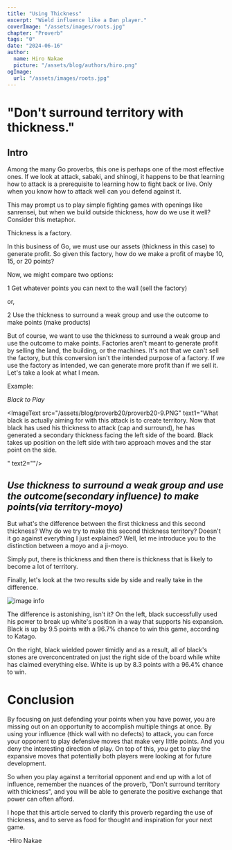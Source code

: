 ```yaml
---
title: "Using Thickness"
excerpt: "Wield influence like a Dan player."
coverImage: "/assets/images/roots.jpg"
chapter: "Proverb"
tags: "0"
date: "2024-06-16"
author:
  name: Hiro Nakae
  picture: "/assets/blog/authors/hiro.png"
ogImage:
  url: "/assets/images/roots.jpg"
---
```


<div className="mt-8"/>

# "Don't surround territory with thickness."

<div className="mt-2"/>

## Intro

<div className="mt-4"/>

Among the many Go proverbs, this one is perhaps one of the most effective ones. If we look at attack, sabaki, and shinogi, it happens to be that learning how to attack is a prerequisite to learning how to fight back or live. Only when you know how to attack well can you defend against it. 

This may prompt us to play simple fighting games with openings like sanrensei, but when we build outside thickness, how do we use it well? Consider this metaphor.

<div className="mt-4"/>

Thickness is a factory.

In this business of Go, we must use our assets (thickness in this case) to generate profit. So given this factory, how do we make a profit of maybe 10, 15, or 20 points?

<div className="mt-4"/>

Now, we might compare two options:

1 Get whatever points you can next to the wall (sell the factory)

or,

2 Use the thickness to surround a weak group and use the outcome to make points (make products)

<div className="mt-4"/>

But of course, we want to use the thickness to surround a weak group and use the outcome to make points. Factories aren't meant to generate profit by selling the land, the building, or the machines. It's not that we can't sell the factory, but this conversion isn't the intended purpose of a factory. If we use the factory as intended, we can generate more profit than if we sell it. Let's take a look at what I mean.

<div className="mt-8"/>

Example:

_Black to Play_

<ImageText src="/assets/blog/proverb20/proverb20-1.PNG" text1="Take a look at the above game state. If you look at the top right quadrant, we see a massive thickness for black. And on the right side, near the center, white has a weak group. Now let's think about how we can use this thickness to generate an attack!
" text2=""/>


<ImageText src="/assets/blog/proverb20/proverb20-2.PNG" text1="There are many options here, but here is one move that has many good attacking follow-ups.
" text2=""/>

<ImageText src="/assets/blog/proverb20/proverb20-3.PNG" text1="One follow-up that the move aims at is this: to threaten the four white stones on the bottom with a surround.
" text2=""/>

<ImageText src="/assets/blog/proverb20/proverb20-4.PNG" text1="So a natural response by white would be to defend by preventing black from playing the above continuation.
" text2=""/>

<ImageText src="/assets/blog/proverb20/proverb20-5.PNG" text1="Black then continues by capping the weak group in the center. You could say that the cap is the epitome of an attacking move. Let's see how this unfolds.
" text2=""/>

<ImageText src="/assets/blog/proverb20/proverb20-6.PNG" text1="White attaches to the capping stone and tries to settle his group, but black is fine just pushing white towards his thickness. It's suspicious whether white is alive here, but black isn't aiming to profit from the attack by killing this group.
" text2=""/>

<ImageText src="/assets/blog/proverb20/proverb20-9.PNG" text1="What black is actually aiming for with this attack is to create territory.
Now that black has used his thickness to attack (cap and surround), he has generated a secondary thickness facing the left side of the board. Black takes up position on the left side with two approach moves and the star point on the side.

" text2=""/>




## _Use thickness to surround a weak group and use the outcome(secondary influence) to make points(via territory-moyo)_

But what's the difference between the first thickness and this second thickness? Why do we try to make this second thickness territory? Doesn't it go against everything I just explained? Well, let me introduce you to the distinction between a moyo and a ji-moyo.

Simply put, there is thickness and then there is thickness that is likely to become a lot of territory.

<div className="mt-4"/>

<ImageText src="/assets/blog/proverb20/proverb20-10.PNG" text1="Let's go back to black's first move and play to surround territory with the thickness instead of attacking and see how this looks. Black plays this knight's move to make territory with the wall.
" text2=""/>

<ImageText src="/assets/blog/proverb20/proverb20-11.PNG" text1="White responds and black responds, staying consistent with his plan to make any territory that he can with the wall.
" text2=""/>

<ImageText src="/assets/blog/proverb20/proverb20-12.PNG" text1="White then roughly connects up and we can see, that black has gained a little bit of territory, minus what white got, adding up to very little profit in total. Because white is perfectly fine with this result, black has not created a lead yet. But given the fact that white had a weak group near black's army, there must have been a way to drive the weak group into our line of soldiers to really put the pressure on white's overall position.
" text2=""/>

<ImageText src="/assets/blog/proverb20/proverb20-6.PNG" text1="Let's compare this result with the variation where black attacks instead. Black plays from the far side of the wall and routes the enemy toward the main army, and in exchange for giving up the potential to make territory in that area where white is cornered, black has generated a new wall which can be used to create a territory-moyo.
" text2=""/>

<ImageText src="/assets/blog/proverb20/proverb20-9.PNG" text1="Notice the contrast between white's poor position and black's expansive position.
" text2="When you can use your thickness to attack a weak group to create a second wall to build a ji-moyo with, we are using the factory as intended to generate the most profit, and this is the essence of how to think about thickness."/>






Finally, let's look at the two results side by side and really take in the difference.


![image info](/assets/blog/proverb20/proverb20-13.PNG)

The difference is astonishing, isn't it? On the left, black successfully used his power to break up white's position in a way that supports his expansion. Black is up by 9.5 points with a 96.7% chance to win this game, according to Katago.

<div className="mt-4"/>

On the right, black wielded power timidly and as a result, all of black's stones are overconcentrated on just the right side of the board while white has claimed everything else. White is up by 8.3 points with a 96.4% chance to win.

<div className="mt-8"/>


# Conclusion

<div className="mt-4"/>

By focusing on just defending your points when you have power, you are missing out on an opportunity to accomplish multiple things at once. By using your influence (thick wall with no defects) to attack, you can force your opponent to play defensive moves that make very little points. And you deny the interesting direction of play. On top of this, _you_ get to play the expansive moves that potentially both players were looking at for future development.

So when you play against a territorial opponent and end up with a lot of influence, remember the nuances of the proverb, "Don't surround territory with thickness", and you will be able to generate the positive exchange that power can often afford.

<div className="mt-8"/>

I hope that this article served to clarify this proverb regarding the use of thickness, and to serve as food for thought and inspiration for your next game.

<div className="mt-4"/>

-Hiro Nakae

<div className="mt-8"/>